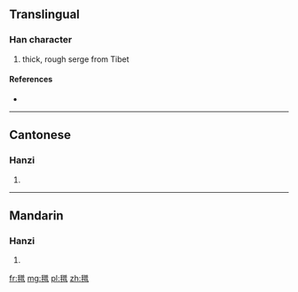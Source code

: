 ==Translingual==

===Han character===
{{Han char|rn=82|rad=毛|as=12|sn=16|four=2871<sub>6</sub>|canj=竹山廿金日 (HUTCA)}}

# thick, rough serge from Tibet

====References====
* {{Han ref|kx=0596.200|dkj=16974|dj=0987.410|hdz=32006.070|uh=6C06|ud=27654|bh=E9E8|bd=59880}}

----

==Cantonese==

===Hanzi===
{{yue-hanzi|jyut=|y=pou2}}

# {{defn|lang=yue|sort=毛12}}

----

==Mandarin==

===Hanzi===
{{cmn-hanzi|pin=[[pǔ]] ([[pu3]])|wg=p'u<sup>3</sup>}}

# {{defn|lang=cmn|sort=毛12}}

[[fr:氆]]
[[mg:氆]]
[[pl:氆]]
[[zh:氆]]